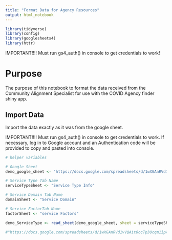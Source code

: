 ```yaml
---
title: "Format Data for Agency Resources"
output: html_notebook
---
```



```r
library(tidyverse)
library(config)
library(googlesheets4)
library(httr)
```


IMPORTANT!!!! Must run gs4_auth() in console to get credentials to work!


# Purpose

The purpose of this notebook to format the data received from the Community Alignment Specialist for use with the COVID Agency finder shiny app. 


## Import Data

Import the data exactly as it was from the google sheet.

IMPORTANT!!!! Must run gs4_auth() in console to get credentials to work. If necessary, log in to Google account and an Authentication code will be provided to copy and pasted into console. 


```r
# helper variables

# Google Sheet
demo_google_sheet <- "https://docs.google.com/spreadsheets/d/1wXGAnRVd1vVQAit0ocTp3Ocqm1ipW51sA6lxe2iNqOg/"

# Service Type Tab Name
serviceTypeSheet <- "Service Type Info"

# Service Domain Tab Name
domainSheet <- "Service Domain"

# Service FactorTab Name
factorSheet <- "service Factors"


```





```r
demo_ServiceType <- read_sheet(demo_google_sheet, sheet = serviceTypeSheet)

#"https://docs.google.com/spreadsheets/d/1wXGAnRVd1vVQAit0ocTp3Ocqm1ipW51sA6lxe2iNqOg/edit#gid=545033575"
```